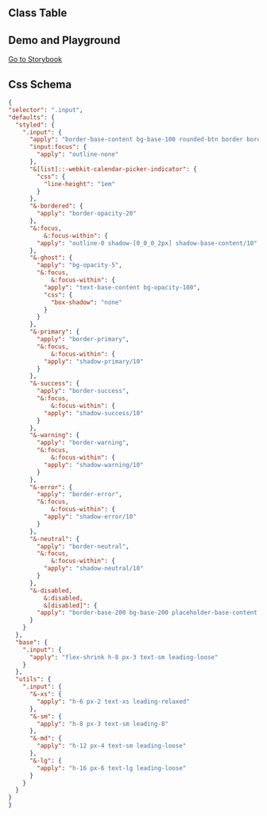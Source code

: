 
## Class Table

<CssTable name="input" />

## Demo and Playground

[Go to Storybook](https://story.ui.icebreaker.top/?path=/docs/data-entry-input--docs)

## Css Schema

```json
{
"selector": ".input",
"defaults": {
  "styled": {
    ".input": {
      "apply": "border-base-content bg-base-100 rounded-btn border border-opacity-0 text-base",
      "input:focus": {
        "apply": "outline-none"
      },
      "&[list]::-webkit-calendar-picker-indicator": {
        "css": {
          "line-height": "1em"
        }
      },
      "&-bordered": {
        "apply": "border-opacity-20"
      },
      "&:focus,
          &:focus-within": {
        "apply": "outline-0 shadow-[0_0_0_2px] shadow-base-content/10"
      },
      "&-ghost": {
        "apply": "bg-opacity-5",
        "&:focus,
            &:focus-within": {
          "apply": "text-base-content bg-opacity-100",
          "css": {
            "box-shadow": "none"
          }
        }
      },
      "&-primary": {
        "apply": "border-primary",
        "&:focus,
            &:focus-within": {
          "apply": "shadow-primary/10"
        }
      },
      "&-success": {
        "apply": "border-success",
        "&:focus,
            &:focus-within": {
          "apply": "shadow-success/10"
        }
      },
      "&-warning": {
        "apply": "border-warning",
        "&:focus,
            &:focus-within": {
          "apply": "shadow-warning/10"
        }
      },
      "&-error": {
        "apply": "border-error",
        "&:focus,
            &:focus-within": {
          "apply": "shadow-error/10"
        }
      },
      "&-neutral": {
        "apply": "border-neutral",
        "&:focus,
            &:focus-within": {
          "apply": "shadow-neutral/10"
        }
      },
      "&-disabled,
          &:disabled,
          &[disabled]": {
        "apply": "border-base-200 bg-base-200 placeholder-base-content cursor-not-allowed text-opacity-20 placeholder-opacity-20"
      }
    }
  },
  "base": {
    ".input": {
      "apply": "flex-shrink h-8 px-3 text-sm leading-loose"
    }
  },
  "utils": {
    ".input": {
      "&-xs": {
        "apply": "h-6 px-2 text-xs leading-relaxed"
      },
      "&-sm": {
        "apply": "h-8 px-3 text-sm leading-8"
      },
      "&-md": {
        "apply": "h-12 px-4 text-sm leading-loose"
      },
      "&-lg": {
        "apply": "h-16 px-6 text-lg leading-loose"
      }
    }
  }
}
}
```